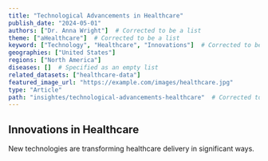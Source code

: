 ```yaml
---
title: "Technological Advancements in Healthcare"
publish_date: "2024-05-01"
authors: ["Dr. Anna Wright"]  # Corrected to be a list
theme: ["aHealthcare"]  # Corrected to be a list
keyword: ["Technology", "Healthcare", "Innovations"]  # Corrected to be a list
geographies: ["United States"]
regions: ["North America"]
diseases: []  # Specified as an empty list
related_datasets: ["healthcare-data"]
featured_image_url: "https://example.com/images/healthcare.jpg"
type: "Article"
path: "insightes/technological-advancements-healthcare"  # Corrected to add required 'path' field
---
```


## Innovations in Healthcare
New technologies are transforming healthcare delivery in significant ways.
